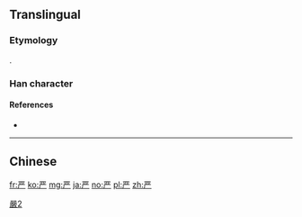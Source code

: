 {{also|厳|嚴}}<!-- may be replaced by zh-forms -->
==Translingual==
{{ja-forms|[[厳]]|严|[[嚴]]}}
===Etymology===
{{Han simp|嚴}}.

===Han character===
{{Han char|rn=1|rad=一|as=06|sn=7|four=10201|canj=MTCH|ids=⿱⿱一⿰⿰⿰丶丨丨丿厂}}

====References====
* {{Han ref|kx=0078.131|hdz=10019.100|uh=4E25|ud=20005}}

----

==Chinese==
{{zh-see|嚴}}

[[Category:CJKV characters simplified differently in Japan and China|嚴2]]

[[fr:严]]
[[ko:严]]
[[mg:严]]
[[ja:严]]
[[no:严]]
[[pl:严]]
[[zh:严]]